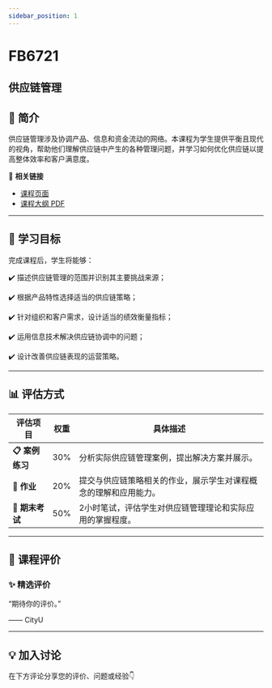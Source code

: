 ```yaml
---
sidebar_position: 1
---
```


# FB6721
## 供应链管理

## **📘 简介**
供应链管理涉及协调产品、信息和资金流动的网络。本课程为学生提供平衡且现代的视角，帮助他们理解供应链中产生的各种管理问题，并学习如何优化供应链以提高整体效率和客户满意度。

🔗 **相关链接**
- [课程页面](https://www.cityu.edu.hk/catalogue/pg/202526/course/FB6721.htm)
- [课程大纲 PDF](https://www.cityu.edu.hk/catalogue/pg/202526/course/FB6721.pdf)

---

## **🎯 学习目标**

完成课程后，学生将能够：


✔️ 描述供应链管理的范围并识别其主要挑战来源；

✔️ 根据产品特性选择适当的供应链策略；

✔️ 针对组织和客户需求，设计适当的绩效衡量指标；

✔️ 运用信息技术解决供应链协调中的问题；

✔️ 设计改善供应链表现的运营策略。

---

## **📊 评估方式**

| **评估项目**             | **权重** | **具体描述**                                                                                     |
|-------------------------|---------|-----------------------------------------------------------------------------------------------|
| **📋 案例练习**           | 30%     | 分析实际供应链管理案例，提出解决方案并展示。                                                     |
| **📝 作业**              | 20%     | 提交与供应链策略相关的作业，展示学生对课程概念的理解和应用能力。                                  |
| **📄 期末考试**           | 50%     | 2小时笔试，评估学生对供应链管理理论和实际应用的掌握程度。                                         |

---

## **💬 课程评价**

### ✨ **精选评价**
<div className={commentStyles.commentBox}>
    <p className={commentStyles.commentText}>
        “期待你的评价。”
    </p>
    <p className={commentStyles.commentAuthor}>—— CityU</p>
</div>

---

## **💡 加入讨论**

在下方评论分享您的评价、问题或经验👇
<Utterances />